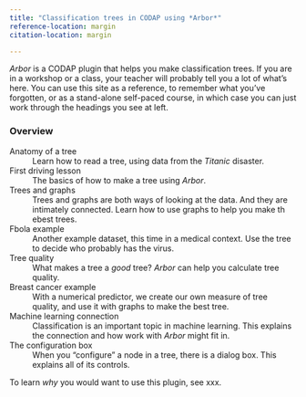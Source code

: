 ```yaml
---
title: "Classification trees in CODAP using *Arbor*"
reference-location: margin
citation-location: margin

---
```


```{=html}
    <script src="src/awash-functions.js"></script>
```


_Arbor_ is a CODAP plugin that helps you make classification trees.
If you are in a workshop or a class, your teacher will probably tell you a lot of what's here.
You can use this site as a reference, to remember what you've forgotten,
or as a stand-alone self-paced course, in which case you can just work through the headings you see at left.

### Overview

Anatomy of a tree
: Learn how to read a tree, using data from the *Titanic* disaster.

First driving lesson
: The basics of how to make a tree using *Arbor*.

Trees and graphs
: Trees and graphs are both ways of looking at the data. 
And they are intimately connected.
Learn how to use graphs to help you make th ebest trees.

Fbola example
: Another example dataset, this time in a medical context.
Use the tree to decide who probably has the virus.

Tree quality
: What makes a tree a *good* tree?
*Arbor* can help you calculate tree quality.

Breast cancer example
: With a numerical predictor, we create our own measure of tree quality,
and use it with graphs to make the best tree.

Machine learning connection
: Classification is an important topic in machine learning.
This explains the connection and how work with *Arbor* might fit in. 

The configuration box
: When you "configure" a node in a tree, there is a dialog box.
This explains all of its controls.

To learn _why_ you would want to use this plugin, see xxx.

